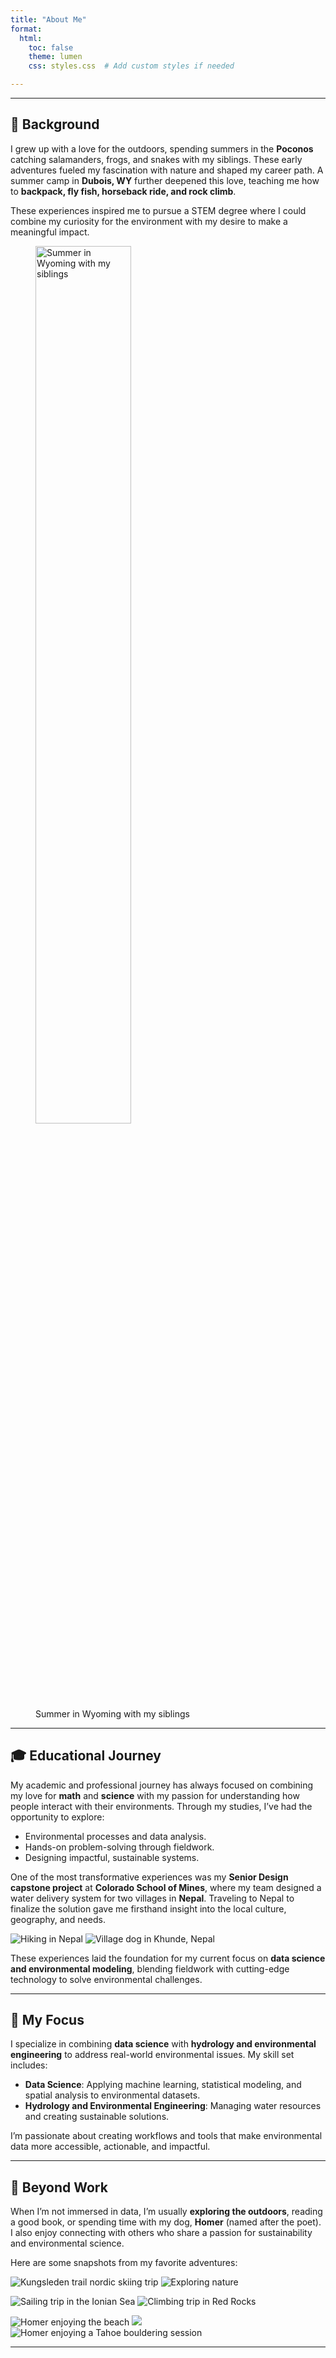 ```yaml
---
title: "About Me"
format: 
  html:
    toc: false
    theme: lumen
    css: styles.css  # Add custom styles if needed

---
```

---

## 🌿 **Background**

I grew up with a love for the outdoors, spending summers in the **Poconos** catching salamanders, frogs, and snakes with my siblings. These early adventures fueled my fascination with nature and shaped my career path. A summer camp in **Dubois, WY** further deepened this love, teaching me how to **backpack, fly fish, horseback ride, and rock climb**. 

These experiences inspired me to pursue a STEM degree where I could combine my curiosity for the environment with my desire to make a meaningful impact. 

![Summer in Wyoming with my siblings](RenderedImage.jpeg){width=60% .center}

---

## 🎓 **Educational Journey**

My academic and professional journey has always focused on combining my love for **math** and **science** with my passion for understanding how people interact with their environments. Through my studies, I've had the opportunity to explore:

- Environmental processes and data analysis.
- Hands-on problem-solving through fieldwork.
- Designing impactful, sustainable systems.

One of the most transformative experiences was my **Senior Design capstone project** at **Colorado School of Mines**, where my team designed a water delivery system for two villages in **Nepal**. Traveling to Nepal to finalize the solution gave me firsthand insight into the local culture, geography, and needs.

::: {layout="[[50,50]]"}
![Hiking in Nepal](IMG_0899.jpeg)
![Village dog in Khunde, Nepal](Nepal2019_dog_KhundeKhumjungP1000258-2.jpg)
:::

These experiences laid the foundation for my current focus on **data science and environmental modeling**, blending fieldwork with cutting-edge technology to solve environmental challenges.

---

## 🔬 **My Focus**

I specialize in combining **data science** with **hydrology and environmental engineering** to address real-world environmental issues. My skill set includes:

- **Data Science**: Applying machine learning, statistical modeling, and spatial analysis to environmental datasets.
- **Hydrology and Environmental Engineering**: Managing water resources and creating sustainable solutions.

I’m passionate about creating workflows and tools that make environmental data more accessible, actionable, and impactful.

---

## 🌟 **Beyond Work**

When I’m not immersed in data, I’m usually **exploring the outdoors**, reading a good book, or spending time with my dog, **Homer** (named after the poet). I also enjoy connecting with others who share a passion for sustainability and environmental science.

Here are some snapshots from my favorite adventures:

::: {layout-nrow=4}
![Kungsleden trail nordic skiing trip](IMG_9247.jpeg)
![Exploring nature](IMG_0889.jpeg)

![Sailing trip in the Ionian Sea](IMG_4780.jpeg)
![Climbing trip in Red Rocks](IMG_2276.jpeg)

![Homer enjoying the beach](IMG_4906.jpeg)
![](75430009.jpg)
![Homer enjoying a Tahoe bouldering session](IMG_6171.jpeg)

:::

---



